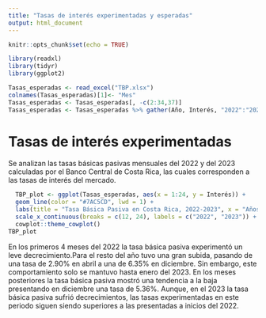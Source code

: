 ```yaml
---
title: "Tasas de interés experimentadas y esperadas"
output: html_document
---
```


```r
knitr::opts_chunk$set(echo = TRUE)
```

```r
library(readxl)
library(tidyr)
library(ggplot2)
```

```r
Tasas_esperadas <- read_excel("TBP.xlsx")
colnames(Tasas_esperadas)[1]<- "Mes"
Tasas_esperadas <- Tasas_esperadas[, -c(2:34,37)]
Tasas_esperadas <- Tasas_esperadas %>% gather(Año, Interés, "2022":"2023" ) 
```

# Tasas de interés experimentadas

Se analizan las tasas básicas pasivas mensuales del 2022 y del 2023 calculadas por el Banco Central de 
Costa Rica, las cuales corresponden a las tasas de interés del mercado.


```r
  TBP_plot <- ggplot(Tasas_esperadas, aes(x = 1:24, y = Interés)) + 
  geom_line(color = "#7AC5CD", lwd = 1) + 
  labs(title = "Tasa Básica Pasiva en Costa Rica, 2022-2023", x = "Años", y = "Tasa Básica Pasiva (%)")   + geom_point(color = "blue") +
  scale_x_continuous(breaks = c(12, 24), labels = c("2022", "2023")) +
  cowplot::theme_cowplot()
TBP_plot
```

En los primeros 4 meses del 2022 la tasa básica pasiva experimentó un leve decrecimiento.Para 
el resto del año tuvo una gran subida, pasando de una tasa de 2.90% en abril a una de 6.35% en diciembre. Sin embargo, este comportamiento solo se mantuvo hasta enero del 2023. En los meses posteriores la tasa básica pasiva mostró una tendencia a la baja presentando en diciembre una tasa de 5.36%.
Aunque, en el 2023 la tasa básica pasiva sufrió decrecimientos, las tasas experimentadas en este periodo siguen siendo superiores a las presentadas a inicios del 2022.



